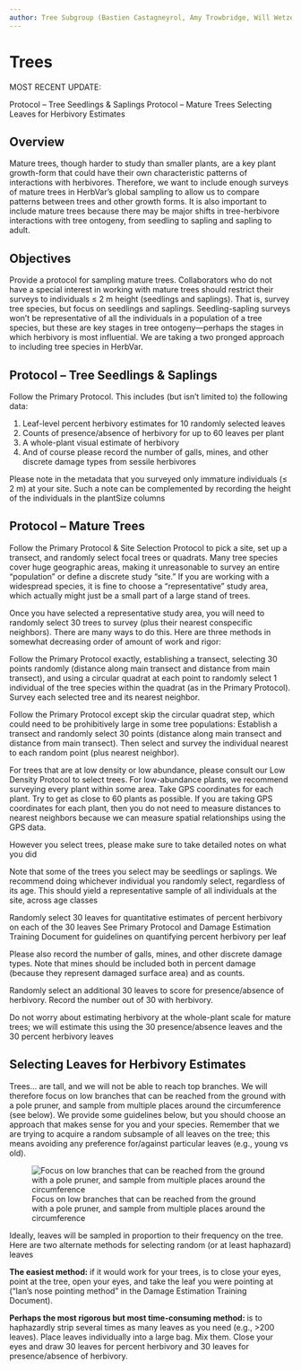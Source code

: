 ```yaml
---
author: Tree Subgroup (Bastien Castagneyrol, Amy Trowbridge, Will Wetzel, Moria Robinson)
---
```


# Trees {#sec-tree}

MOST RECENT UPDATE: 


Protocol – Tree Seedlings & Saplings
Protocol – Mature Trees
Selecting Leaves for Herbivory Estimates

## Overview

Mature trees, though harder to study than smaller plants, are a key plant growth-form that could have their own characteristic patterns of interactions with herbivores. Therefore, we want to include enough surveys of mature trees in HerbVar’s global sampling to allow us to compare patterns between trees and other growth forms. It is also important to include mature trees because there may be major shifts in tree-herbivore interactions with tree ontogeny, from seedling to sapling and sapling to adult. 

## Objectives

Provide a protocol for sampling mature trees. Collaborators who do not have a special interest in working with mature trees should restrict their surveys to individuals ≤ 2 m height (seedlings and saplings). That is, survey tree species, but focus on seedlings and saplings. Seedling-sapling surveys won’t be representative of all the individuals in a population of a tree species, but these are key stages in tree ontogeny—perhaps the stages in which herbivory is most influential. We are taking a two pronged approach to including tree species in HerbVar. 

## Protocol – Tree Seedlings & Saplings

Follow the Primary Protocol. This includes (but isn’t limited to) the following data:

1. Leaf-level percent herbivory estimates for 10 randomly selected leaves
2. Counts of presence/absence of herbivory for up to 60 leaves per plant
3. A whole-plant visual estimate of herbivory
4. And of course please record the number of galls, mines, and other discrete damage types from sessile herbivores

Please note in the metadata that you surveyed only immature individuals (≤ 2 m) at your site. Such a note can be complemented by recording the height of the individuals in the plantSize columns

## Protocol – Mature Trees

Follow the Primary Protocol & Site Selection Protocol to pick a site, set up a transect, and randomly select focal trees or quadrats. Many tree species cover huge geographic areas, making it unreasonable to survey an entire “population” or define a discrete study “site.” If you are working with a widespread species, it is fine to choose a “representative” study area, which actually might just be a small part of a large stand of trees.

Once you have selected a representative study area, you will need to randomly select 30 trees to survey (plus their nearest conspecific neighbors). There are many ways to do this. Here are three methods in somewhat decreasing order of amount of work and rigor:

Follow the Primary Protocol exactly, establishing a transect, selecting 30 points randomly (distance along main transect and distance from main transect), and using a circular quadrat at each point to randomly select 1 individual of the tree species within the quadrat (as in the Primary Protocol). Survey each selected tree and its nearest neighbor.

Follow the Primary Protocol except skip the circular quadrat step, which could need to be prohibitively large in some tree populations: Establish a transect and randomly select 30 points (distance along main transect and distance from main transect). Then select and survey the individual nearest to each random point (plus nearest neighbor).

For trees that are at low density or low abundance, please consult our Low Density Protocol to select trees. For low-abundance plants, we recommend surveying every plant within some area. Take GPS coordinates for each plant. Try to get as close to 60 plants as possible. If you are taking GPS coordinates for each plant, then you do not need to measure distances to nearest neighbors because we can measure spatial relationships using the GPS data.

However you select trees, please make sure to take detailed notes on what you did

Note that some of the trees you select may be seedlings or saplings. We recommend doing whichever individual you randomly select, regardless of its age. This should yield a representative sample of all individuals at the site, across age classes

Randomly select 30 leaves for quantitative estimates of percent herbivory on each of the 30 leaves
See Primary Protocol and Damage Estimation Training Document for guidelines on quantifying percent herbivory per leaf

Please also record the number of galls, mines, and other discrete damage types. Note that mines should be included both in percent damage (because they represent damaged surface area) and as counts.

Randomly select an additional 30 leaves to score for presence/absence of herbivory. Record the number out of 30 with herbivory.

Do not worry about estimating herbivory at the whole-plant scale for mature trees; we will estimate this using the 30 presence/absence leaves and the 30 percent herbivory leaves

## Selecting Leaves for Herbivory Estimates

Trees… are tall, and we will not be able to reach top branches. We will therefore focus on low branches that can be reached from the ground with a pole pruner, and sample from multiple places around the circumference (see below). We provide some guidelines below, but you should choose an approach that makes sense for you and your species. Remember that we are trying to acquire a random subsample of all leaves on the tree; this means avoiding any preference for/against particular leaves (e.g., young vs old).


![Focus on low branches that can be reached from the ground with a pole pruner, and sample from multiple places around the circumference](images/img17.png){#fig-tree}



Ideally, leaves will be sampled in proportion to their frequency on the tree. Here are two alternate methods for selecting random (or at least haphazard) leaves

**The easiest method:** if it would work for your trees, is to close your eyes, point at the tree, open your eyes, and take the leaf you were pointing at (“Ian’s nose pointing method” in the Damage Estimation Training Document).

**Perhaps the most rigorous but most time-consuming method: ** is to haphazardly strip several times as many leaves as you need (e.g., >200 leaves). Place leaves individually into a large bag. Mix them. Close your eyes and draw 30 leaves for percent herbivory and 30 leaves for presence/absence of herbivory.

